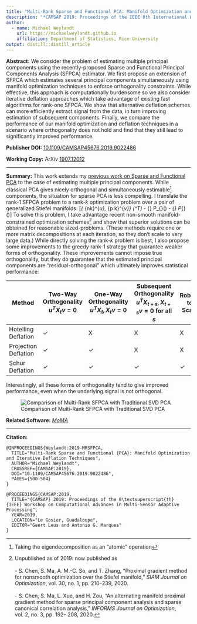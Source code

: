 ```yaml
---
title: "Multi-Rank Sparse and Functional PCA: Manifold Optimization and Iterative Deflation Techniques"
description: "*CAMSAP 2019: Proceedings of the IEEE 8th International Workshop on Computational Advances in Multi-Sensor Adaptive Processing*, pp.500-504. 2019."
author:
  - name: Michael Weylandt
    url: https://michaelweylandt.github.io
    affiliation: Department of Statistics, Rice University
output: distill::distill_article
---
```


**Abstract:** We consider the problem of estimating multiple principal components using the recently-proposed Sparse and Functional Principal Components Analysis (SFPCA) estimator. We first propose an extension of SFPCA which estimates several principal components simultaneously using manifold optimization techniques to enforce orthogonality constraints. While effective, this approach is computationally burdensome so we also consider iterative deflation approaches which take advantage of existing fast algorithms for rank-one SFPCA. We show that alternative deflation schemes can more efficiently extract signal from the data, in turn improving estimation of subsequent components. Finally, we compare the performance of our manifold optimization and deflation techniques in a scenario where orthogonality does not hold and find that they still lead to significantly improved performance.

**Publisher DOI:** [10.1109/CAMSAP45676.2019.9022486](https://doi.org/10.1109/CAMSAP45676.2019.9022486)

**Working Copy:** ArXiv [1907.12012](https://arxiv.org/abs/1907.12012)


<hr>

**Summary:** This work extends my [previous work on Sparse and Functional PCA](sfpca.html) to the case of estimating multiple principal components. While classical PCA gives nicely orthogonal and simultaneously estimable^[Taking the eigendecomposition as an "atomic" operation] components, the situation for sparse PCA is less compelling. I translate the rank-1 SFPCA problem to a rank-$k$ optimization problem over a pair of generalized Stiefel manifolds:
\[\text{arg max}_{\mathbf{U} \in \mathcal{V}_{n\times k}^{\mathbf{S}_u}, \mathbf{V} \in \mathcal{V}_{p \times k}^{\mathbf{S}_v}} \text{Tr}(\mathbf{U}^T\mathbf{X}\mathbf{V}) - \lambda_{\mathbf{U}} P_{\mathbf{U}}(\mathbf{U}) - \lambda_{\mathbf{V}} P_{\mathbf{V}}(\mathbf{V})\]
To solve this problem, I take advantage recent non-smooth manifold-constrained optimization schemes[^1] and show that superior solutions can be obtained for reasonable sized-problems. (These methods require one or more matrix decompositions at each iteration, so they don't scale to very large data.) While directly solving the rank-$k$ problem is best, I also propose some improvements to the greedy rank-1 strategy that guarantee weaker forms of orthogonality. These improvements cannot impose true orthogonality, but they do guarantee that the estimated principal components are "residual-orthogonal" which ultimately improves statistical performance: 

| Method | Two-Way Orthogonality $u^TX_tv = 0$ | One-Way Orthogonality $u^TX_t, X_tv = 0$| Subsequent Orthogonality $u^TX_{t + s}, X_{t + s}v = 0$ for all $s$ | Robust to Scale |
|--------|-----------------------|-----------------------|--------------------------|-----------------|
| Hotelling Deflation| ✓ | X | X | X |
| Projection Deflation | ✓ | ✓ | X | X |
| Schur Deflation | ✓ | ✓ | ✓ | ✓

Interestingly, all these forms of orthogonality tend to give improved performance, even when the underlying signal is not orthogonal.

![Comparison of Multi-Rank SFPCA with Traditional SVD PCA](../assets/mrsfpca/simulation.png)

**Related Software:** [*MoMA*](software/moma.html)


<hr>

**Citation:**

```
@INPROCEEDINGS{Weylandt:2019-MRSFPCA,
  TITLE="Multi-Rank Sparse and Functional {PCA}: Manifold Optimization and Iterative Deflation Techniques",
  AUTHOR="Michael Weylandt",
  CROSSREF={CAMSAP:2019},
  DOI="10.1109/CAMSAP45676.2019.9022486",
  PAGES={500-504}
}

@PROCEEDINGS{CAMSAP:2019,
  TITLE="{CAMSAP} 2019: Proceedings of the 8\textsuperscript{th} {IEEE} Workshop on Computational Advances in Multi-Sensor Adaptive Processing",
  YEAR=2019,
  LOCATION="Le Gosier, Guadaloupe",
  EDITOR="Geert Leus and Antonio G. Marques"
}
```


[^1]: Unpublished as of 2019: now published as\
\
- S. Chen, S. Ma, A. M.-C. So, and T. Zhang, "Proximal gradient method for
nonsmooth optimization over the Stiefel manifold," *SIAM Journal on Optimization*, vol. 30, no. 1, pp. 210–239, 2020.\
\
- S. Chen, S. Ma, L. Xue, and H. Zou, "An alternating manifold proximal gradient method for sparse principal component analysis and sparse canonical correlation analysis," *INFORMS Journal on Optimization*, vol. 2, no. 3, pp. 192–
208, 2020.
